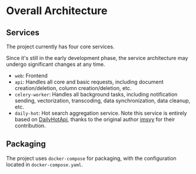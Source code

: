 
# Overall Architecture

## Services

The project currently has four core services.

<Callout type='warning'>
	Since it's still in the early development phase, the service architecture may undergo significant changes at any time.
</Callout>

- `web`: Frontend
- `api`: Handles all core and basic requests, including document creation/deletion, column creation/deletion, etc.
- `celery-worker`: Handles all background tasks, including notification sending, vectorization, transcoding, data synchronization, data cleanup, etc.
- `daily-hot`: Hot search aggregation service. Note this service is entirely based on [DailyHotApi](https://github.com/imsyy/DailyHotApi), thanks to the original author [imsyy](https://github.com/imsyy) for their contribution.

## Packaging

The project uses `docker-compose` for packaging, with the configuration located in `docker-compose.yaml`.
